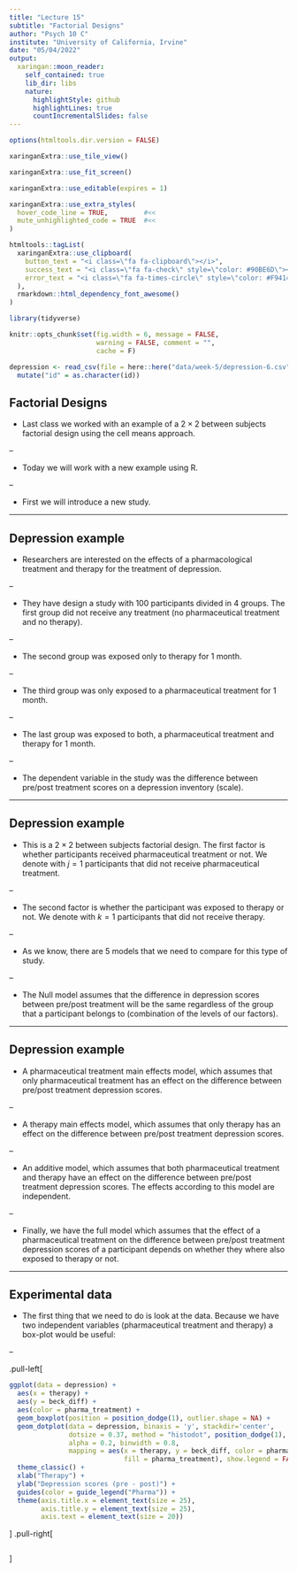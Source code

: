 ```yaml
---
title: "Lecture 15"
subtitle: "Factorial Designs"
author: "Psych 10 C"
institute: "University of California, Irvine"
date: "05/04/2022"
output:
  xaringan::moon_reader:
    self_contained: true
    lib_dir: libs
    nature:
      highlightStyle: github
      highlightLines: true
      countIncrementalSlides: false
---
```


```r
options(htmltools.dir.version = FALSE)
```

```r
xaringanExtra::use_tile_view()

xaringanExtra::use_fit_screen()

xaringanExtra::use_editable(expires = 1)

xaringanExtra::use_extra_styles(
  hover_code_line = TRUE,         #<<
  mute_unhighlighted_code = TRUE  #<<
)

htmltools::tagList(
  xaringanExtra::use_clipboard(
    button_text = "<i class=\"fa fa-clipboard\"></i>",
    success_text = "<i class=\"fa fa-check\" style=\"color: #90BE6D\"></i>",
    error_text = "<i class=\"fa fa-times-circle\" style=\"color: #F94144\"></i>"
  ),
  rmarkdown::html_dependency_font_awesome()
)
```

```r
library(tidyverse)

knitr::opts_chunk$set(fig.width = 6, message = FALSE, 
                      warning = FALSE, comment = "", 
                      cache = F)

depression <- read_csv(file = here::here("data/week-5/depression-6.csv")) %>% 
  mutate("id" = as.character(id))
```

## Factorial Designs

- Last class we worked with an example of a $2\times2$ between subjects 
factorial design using the cell means approach.

--

- Today we will work with a new example using R.

--

- First we will introduce a new study.

---

## Depression example

- Researchers are interested on the effects of a pharmacological treatment and 
therapy for the treatment of depression.

--

- They have design a study with 100 participants divided in 4 groups. The first
group did not receive any treatment (no pharmaceutical treatment and no 
therapy).

--

- The second group was exposed only to therapy for 1 month.

--

- The third group was only exposed to a pharmaceutical treatment for 1 month.

--

- The last group was exposed to both, a pharmaceutical treatment and therapy for 
1 month.

--

- The dependent variable in the study was the difference between pre/post 
treatment scores on a depression inventory (scale).

---

## Depression example

- This is a $2\times2$ between subjects factorial design. The first factor is 
whether participants received pharmaceutical treatment or not. We denote
with $j = 1$ participants that did not receive pharmaceutical treatment.

--

- The second factor is whether the participant was exposed to therapy or not.
We denote with $k = 1$ participants that did not receive therapy.

--

- As we know, there are 5 models that we need to compare for this type of study.

--

- The Null model assumes that the difference in depression scores between 
pre/post treatment will be the same regardless of the group that a participant
belongs to (combination of the levels of our factors).

---

## Depression example

- A pharmaceutical treatment main effects model, which assumes that only 
pharmaceutical treatment has an effect on the difference between pre/post
treatment depression scores.

--

- A therapy main effects model, which assumes that only therapy has an effect on 
the difference between pre/post treatment depression scores.

--

- An additive model, which assumes that both pharmaceutical treatment and 
therapy have an effect on the difference between pre/post treatment depression
scores. The effects according to this model are independent.

--

- Finally, we have the full model which assumes that the effect of a 
pharmaceutical treatment on the difference between pre/post treatment 
depression scores of a participant depends on whether they where also exposed to 
therapy or not.

---

## Experimental data

- The first thing that we need to do is look at the data. Because we have two
independent variables (pharmaceutical treatment and therapy) a box-plot would 
be useful:

--

.pull-left[
```r
ggplot(data = depression) + 
  aes(x = therapy) + 
  aes(y = beck_diff) +
  aes(color = pharma_treatment) + 
  geom_boxplot(position = position_dodge(1), outlier.shape = NA) + 
  geom_dotplot(data = depression, binaxis = 'y', stackdir='center', 
               dotsize = 0.37, method = "histodot", position_dodge(1),
               alpha = 0.2, binwidth = 0.8,
               mapping = aes(x = therapy, y = beck_diff, color = pharma_treatment,
                             fill = pharma_treatment), show.legend = FALSE) +
  theme_classic() + 
  xlab("Therapy") + 
  ylab("Depression scores (pre - post)") + 
  guides(color = guide_legend("Pharma")) + 
  theme(axis.title.x = element_text(size = 25), 
        axis.title.y = element_text(size = 25),
        axis.text = element_text(size = 20))  
```
]
.pull-right[
```r

```
]







